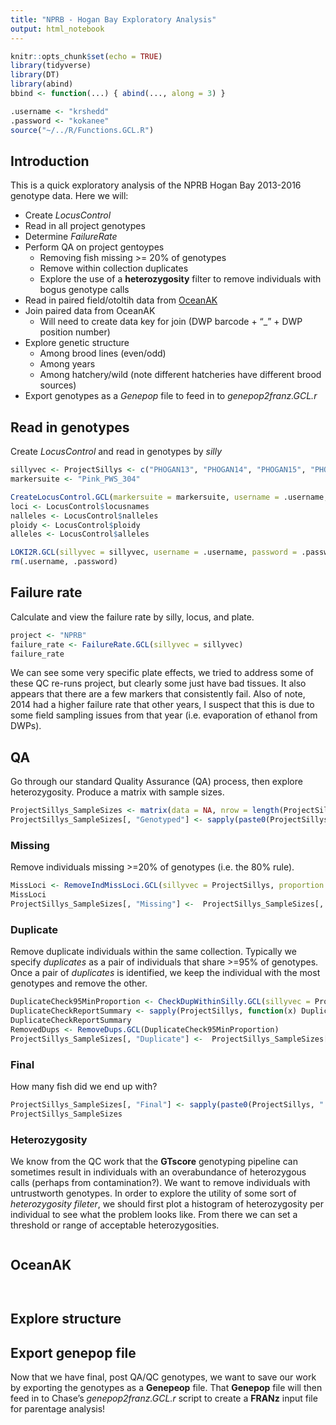 ```yaml
---
title: "NPRB - Hogan Bay Exploratory Analysis"
output: html_notebook
---
```


```r
knitr::opts_chunk$set(echo = TRUE)
library(tidyverse)
library(DT)
library(abind)
bbind <- function(...) { abind(..., along = 3) }

.username <- "krshedd"
.password <- "kokanee"
source("~/../R/Functions.GCL.R")
```

## Introduction

This is a quick exploratory analysis of the NPRB Hogan Bay 2013-2016 genotype data. Here we will:

  * Create *LocusControl*
  * Read in all project genotypes
  * Determine *FailureRate*
  * Perform QA on project gentoypes
    + Removing fish missing >= 20% of genotypes
    + Remove within collection duplicates
    + Explore the use of a **heterozygosity** filter to remove individuals with bogus genotype calls
  * Read in paired field/otoltih data from [OceanAK](http://www.oceanak.adfg.alaska.gov/)
  * Join paired data from OceanAK
    + Will need to create data key for join (DWP barcode + "_" + DWP position number)
  * Explore genetic structure
    + Among brood lines (even/odd)
    + Among years
    + Among hatchery/wild (note different hatcheries have different brood sources)
  * Export genotypes as a *Genepop* file to feed in to *genepop2franz.GCL.r*
  
## Read in genotypes

Create *LocusControl* and read in genotypes by *silly*
```r
sillyvec <- ProjectSillys <- c("PHOGAN13", "PHOGAN14", "PHOGAN15", "PHOGAN16") 
markersuite <- "Pink_PWS_304"

CreateLocusControl.GCL(markersuite = markersuite, username = .username, password = .password)
loci <- LocusControl$locusnames
nalleles <- LocusControl$nalleles
ploidy <- LocusControl$ploidy
alleles <- LocusControl$alleles

LOKI2R.GCL(sillyvec = sillyvec, username = .username, password = .password)
rm(.username, .password)
```

## Failure rate

Calculate and view the failure rate by silly, locus, and plate.
```r
project <- "NPRB"
failure_rate <- FailureRate.GCL(sillyvec = sillyvec)
failure_rate
```
We can see some very specific plate effects, we tried to address some of these QC re-runs project, but clearly some just have bad tissues. It also appears that there are a few markers that consistently fail. Also of note, 2014 had a higher failure rate that other years, I suspect that this is due to some field sampling issues from that year (i.e. evaporation of ethanol from DWPs).

## QA

Go through our standard Quality Assurance (QA) process, then explore heterozygosity. Produce a matrix with sample sizes.
```r
ProjectSillys_SampleSizes <- matrix(data = NA, nrow = length(ProjectSillys), ncol = 4, dimnames = list(ProjectSillys, c("Genotyped", "Missing", "Duplicate", "Final")))
ProjectSillys_SampleSizes[, "Genotyped"] <- sapply(paste0(ProjectSillys, ".gcl"), function(x) get(x)$n)
```

### Missing

Remove individuals missing >=20% of genotypes (i.e. the 80% rule).
```r
MissLoci <- RemoveIndMissLoci.GCL(sillyvec = ProjectSillys, proportion = 0.8)
MissLoci
ProjectSillys_SampleSizes[, "Missing"] <-  ProjectSillys_SampleSizes[, "Genotyped"] - sapply(paste0(ProjectSillys, ".gcl"), function(x) get(x)$n)
```

### Duplicate

Remove duplicate individuals within the same collection. Typically we specify *duplicates* as a pair of individuals that share >=95% of genotypes. Once a pair of *duplicates* is identified, we keep the individual with the most genotypes and remove the other.
```r
DuplicateCheck95MinProportion <- CheckDupWithinSilly.GCL(sillyvec = ProjectSillys, loci = loci, quantile = NULL, minproportion = 0.95)
DuplicateCheckReportSummary <- sapply(ProjectSillys, function(x) DuplicateCheck95MinProportion[[x]]$report, simplify = FALSE)
DuplicateCheckReportSummary
RemovedDups <- RemoveDups.GCL(DuplicateCheck95MinProportion)
ProjectSillys_SampleSizes[, "Duplicate"] <-  ProjectSillys_SampleSizes[, "Genotyped"] - ProjectSillys_SampleSizes[, "Missing"] - sapply(paste0(ProjectSillys, ".gcl"), function(x) get(x)$n)
```

### Final

How many fish did we end up with?
```r
ProjectSillys_SampleSizes[, "Final"] <- sapply(paste0(ProjectSillys, ".gcl"), function(x) get(x)$n)
ProjectSillys_SampleSizes
```

### Heterozygosity

We know from the QC work that the **GTscore** genotyping pipeline can sometimes result in individuals with an overabundance of heterozygous calls (perhaps from contamination?). We want to remove individuals with untrustworth genotypes. In order to explore the utility of some sort of *heterozygosity fileter*, we should first plot a histogram of heterozygosity per individual to see what the problem looks like. From there we can set a threshold or range of acceptable heterozygosities.
```r

```

## OceanAK

```r

```

```r

```

## Explore structure

## Export genepop file

Now that we have final, post QA/QC genotypes, we want to save our work by exporting the genotypes as a **Genepeop** file. That **Genepop** file will then feed in to Chase's *genepop2franz.GCL.r* script to create a **FRANz** input file for parentage analysis!
